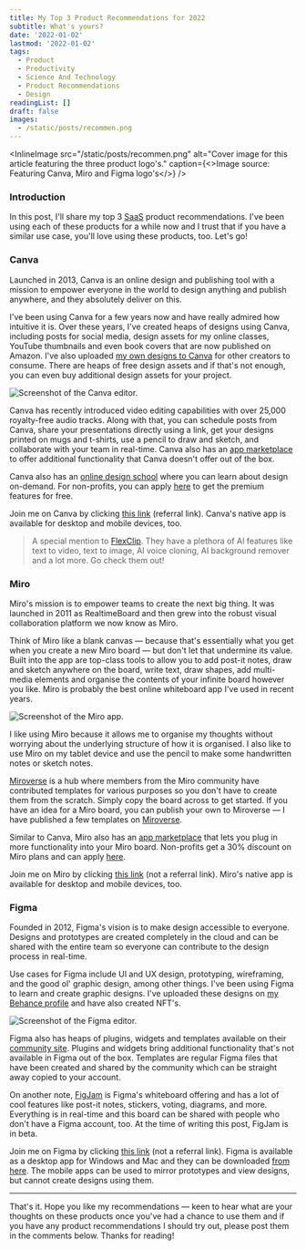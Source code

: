 ```yaml
---
title: My Top 3 Product Recommendations for 2022
subtitle: What's yours?
date: '2022-01-02'
lastmod: '2022-01-02'
tags:
  - Product
  - Productivity
  - Science And Technology
  - Product Recommendations
  - Design
readingList: []
draft: false
images:
  - /static/posts/recommen.png
---
```


<InlineImage
  src="/static/posts/recommen.png"
  alt="Cover image for this article featuring the three product logo's."
  caption={<>Image source: Featuring Canva, Miro and Figma logo's</>}
/>

### Introduction

In this post, I'll share my top 3 [SaaS](https://en.wikipedia.org/wiki/Software_as_a_service) product recommendations. I've been using each of these products for a while now and I trust that if you have a similar use case, you'll love using these products, too. Let's go!

### Canva

Launched in 2013, Canva is an online design and publishing tool with a mission to empower everyone in the world to design anything and publish anywhere, and they absolutely deliver on this.

I've been using Canva for a few years now and have really admired how intuitive it is. Over these years, I've created heaps of designs using Canva, including posts for social media, design assets for my online classes, YouTube thumbnails and even book covers that are now published on Amazon. I've also uploaded [my own designs to Canva](https://www.canva.com/p/clydedsouza/) for other creators to consume. There are heaps of free design assets and if that's not enough, you can even buy additional design assets for your project.

![Screenshot of the Canva editor.](/static/posts/1_0qXcUKATzoXUJB9AJ7zsZw.png)

Canva has recently introduced video editing capabilities with over 25,000 royalty-free audio tracks. Along with that, you can schedule posts from Canva, share your presentations directly using a link, get your designs printed on mugs and t-shirts, use a pencil to draw and sketch, and collaborate with your team in real-time. Canva also has an [app marketplace](https://www.canva.com/apps) to offer additional functionality that Canva doesn't offer out of the box.

Canva also has an [online design school](https://designschool.canva.com/courses/) where you can learn about design on-demand. For non-profits, you can apply [here](https://www.canva.com/canva-for-nonprofits/) to get the premium features for free.

Join me on Canva by clicking [this link](https://www.canva.com/join/goldfish-dices-knapsack) (referral link). Canva's native app is available for desktop and mobile devices, too.

> A special mention to [FlexClip](https://www.flexclip.com/?ref=blog.clydedsouza.net). They have a plethora of AI features like text to video, text to image, AI voice cloning, AI background remover and a lot more. Go check them out!

### Miro

Miro's mission is to empower teams to create the next big thing. It was launched in 2011 as RealtimeBoard and then grew into the robust visual collaboration platform we now know as Miro.

Think of Miro like a blank canvas — because that's essentially what you get when you create a new Miro board — but don't let that undermine its value. Built into the app are top-class tools to allow you to add post-it notes, draw and sketch anywhere on the board, write text, draw shapes, add multi-media elements and organise the contents of your infinite board however you like. Miro is probably the best online whiteboard app I've used in recent years.

![Screenshot of the Miro app.](/static/posts/1_H8usTklBpmehc0FPqE0IZQ.png)

I like using Miro because it allows me to organise my thoughts without worrying about the underlying structure of how it is organised. I also like to use Miro on my tablet device and use the pencil to make some handwritten notes or sketch notes.

[Miroverse](https://miro.com/miroverse/) is a hub where members from the Miro community have contributed templates for various purposes so you don't have to create them from the scratch. Simply copy the board across to get started. If you have an idea for a Miro board, you can publish your own to Miroverse — I have published a few templates on [Miroverse](https://miro.com/miroverse/profile/clyde-dsouza/).

Similar to Canva, Miro also has an [app marketplace](https://miro.com/marketplace/) that lets you plug in more functionality into your Miro board. Non-profits get a 30% discount on Miro plans and can apply [here](https://miro.com/npo/).

Join me on Miro by clicking [this link](https://miro.com/) (not a referral link). Miro's native app is available for desktop and mobile devices, too.

<GoogleAds adLayout="Responsive" />

### Figma

Founded in 2012, Figma's vision is to make design accessible to everyone. Designs and prototypes are created completely in the cloud and can be shared with the entire team so everyone can contribute to the design process in real-time.

Use cases for Figma include UI and UX design, prototyping, wireframing, and the good ol' graphic design, among other things. I've been using Figma to learn and create graphic designs. I've uploaded these designs on [my Behance profile](https://www.behance.net/clydedz) and have also created NFT's.

![Screenshot of the Figma editor.](/static/posts/1_mgGd9ZU8L5tNWraGW1InYg.png)

Figma also has heaps of plugins, widgets and templates available on their [community site](https://www.figma.com/community/). Plugins and widgets bring additional functionality that's not available in Figma out of the box. Templates are regular Figma files that have been created and shared by the community which can be straight away copied to your account.

On another note, [FigJam](https://www.figma.com/figjam/) is Figma's whiteboard offering and has a lot of cool features like post-it notes, stickers, voting, diagrams, and more. Everything is in real-time and this board can be shared with people who don't have a Figma account, too. At the time of writing this post, FigJam is in beta.

Join me on Figma by clicking [this link](https://www.figma.com/) (not a referral link). Figma is available as a desktop app for Windows and Mac and they can be downloaded [from here](https://www.figma.com/downloads/). The mobile apps can be used to mirror prototypes and view designs, but cannot create designs using them.

<hr />

That's it. Hope you like my recommendations — keen to hear what are your thoughts on these products once you've had a chance to use them and if you have any product recommendations I should try out, please post them in the comments below. Thanks for reading!
